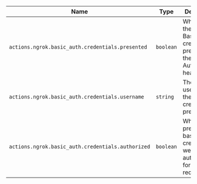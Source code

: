 | Name                                                       | Type                | Description                                                            |
| ---------------------------------------------------------- | ------------------- | ---------------------------------------------------------------------- |
| `actions.ngrok.basic_auth.credentials.presented`                      | `boolean`             | Whether there were Basic Auth credentials presented in the Authorization header                                      |
| `actions.ngrok.basic_auth.credentials.username`            | `string` | The username of the credentials presented.            |
| `actions.ngrok.basic_auth.credentials.authorized`          | `boolean`            | Whether the presented basic auth credentials were authorized for this request                |
